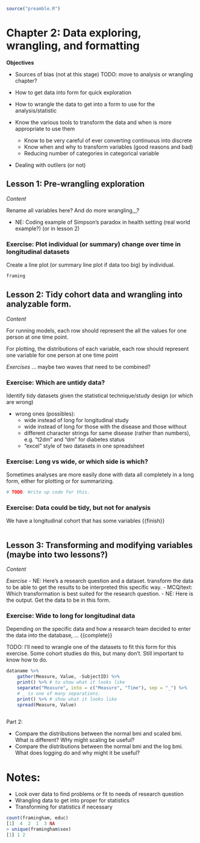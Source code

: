 ```r
source("preamble.R")
```

# Chapter 2: Data exploring, wrangling, and formatting

**Objectives**

- Sources of bias (not at this stage) TODO: move to analysis or wrangling chapter?

- How to get data into form for quick exploration
- How to wrangle the data to get into a form to use for the analysis/statistic
- Know the various tools to transform the data and when is more appropriate to
use them
    - Know to be very careful of ever converting continuous into discrete
    - Know when and why to transform variables (good reasons and bad)
    - Reducing number of categories in categorical variable
- Dealing with outliers (or not)

## Lesson 1: Pre-wrangling exploration

*Content*

Rename all variables here? And do more wrangling,,,?

- NE: Coding example of Simpson's paradox in health setting (real world example?) (or in lesson 2)

### Exercise: Plot individual (or summary) change over time in longitudinal datasets

Create a line plot (or summary line plot if data too big) by individual.

```r
framing
```


## Lesson 2: Tidy cohort data and wrangling into analyzable form.

*Content*

For running models, each row should represent the all the values for one person
at one time point.

For plotting, the distributions of each variable, each row should represent one
variable for one person at one time point

*Exercises*
... maybe two waves that need to be combined?

### Exercise: Which are untidy data?

Identify tidy datasets given the statistical technique/study design
(or which are wrong)

- wrong ones (possibles):
    - wide instead of long for longitudinal study
    - wide instead of long for those with the disease and those without
    - different character strings for same disease (rather than numbers), e.g.
    "t2dm" and "dm" for diabetes status
    - "excel" style of two datasets in one spreadsheet

### Exercise: Long vs wide, or which side is which?

Sometimes analyses are more easily done with data all completely in a long
form, either for plotting or for summarizing.

```r
# TODO: Write up code for this.
```

### Exercise: Data could be tidy, but not for analysis

We have a longitudinal cohort that has some variables {{finish}}

```r

```

## Lesson 3: Transforming and modifying variables (maybe into two lessons?)

*Content*

*Exercise*
- NE: Here's a research question and a dataset. transform the data to be able to 
get the results to be interpreted this specific way.
- MCQ/text: Which transformation is best suited for the research question.
- NE: Here is the output. Get the data to be in this form.

### Exercise: Wide to long for longitudinal data

Depending on the specific data and how a research team decided to enter the data
into the database, ... {{complete}}

TODO: I'll need to wrangle one of the datasets to fit this form for this exercise.
Some cohort studies do this, but many don't. Still important to know how to do.

```r
dataname %>% 
    gather(Measure, Value, -SubjectID) %>%
    print() %>% # to show what it looks like
    separate("Measure", into = c("Measure", "Time"), sep = "_") %>%  
    # _ is one of many separations.
    print() %>% # show what it looks like
    spread(Measure, Value)
    
```

Part 2:

- Compare the distributions between the normal bmi and scaled bmi. What is different? WHy might scaling be useful?
- Compare the distributions between the normal bmi and the log bmi. What does logging do and why might it be useful?

# Notes:

- Look over data to find problems or fit to needs of research question
- Wrangling data to get into proper for statistics
- Transforming for statistics if necessary



```r
count(framingham, educ)
[1]  4  2  1  3 NA
> unique(framingham$sex)
[1] 1 2
```
